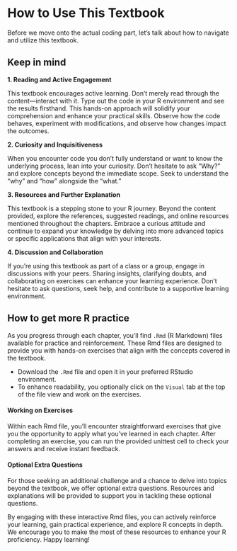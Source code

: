 # How to Use This Textbook

Before we move onto the actual coding part, let's talk about how to navigate and utilize this textbook.

## Keep in mind

**1. Reading and Active Engagement**

This textbook encourages active learning. Don't merely read through the content---interact with it. Type out the code in your R environment and see the results firsthand. This hands-on approach will solidify your comprehension and enhance your practical skills. Observe how the code behaves, experiment with modifications, and observe how changes impact the outcomes. 

**2. Curiosity and Inquisitiveness**

When you encounter code you don't fully understand or want to know the underlying process, lean into your curiosity. Don't hesitate to ask "Why?" and explore concepts beyond the immediate scope. Seek to understand the "why" and "how" alongside the "what." 

**3. Resources and Further Explanation**

This textbook is a stepping stone to your R journey. Beyond the content provided, explore the references, suggested readings, and online resources mentioned throughout the chapters. Embrace a curious attitude and continue to expand your knowledge by delving into more advanced topics or specific applications that align with your interests.

**4. Discussion and Collaboration**

If you're using this textbook as part of a class or a group, engage in discussions with your peers. Sharing insights, clarifying doubts, and collaborating on exercises can enhance your learning experience. Don't hesitate to ask questions, seek help, and contribute to a supportive learning environment.

## How to get more R practice

As you progress through each chapter, you'll find `.Rmd` (R Markdown) files available for practice and reinforcement. These Rmd files are designed to provide you with hands-on exercises that align with the concepts covered in the textbook.

-   Download the `.Rmd` file and open it in your preferred RStudio environment.
-   To enhance readability, you optionally click on the `Visual` tab at the top of the file view and work on the exercises.

#### Working on Exercises

Within each Rmd file, you'll encounter straightforward exercises that give you the opportunity to apply what you've learned in each chapter. After completing an exercise, you can run the provided unittest cell to check your answers and receive instant feedback.

#### Optional Extra Questions

For those seeking an additional challenge and a chance to delve into topics beyond the textbook, we offer optional extra questions. Resources and explanations will be provided to support you in tackling these optional questions.

By engaging with these interactive Rmd files, you can actively reinforce your learning, gain practical experience, and explore R concepts in depth. We encourage you to make the most of these resources to enhance your R proficiency. Happy learning!
